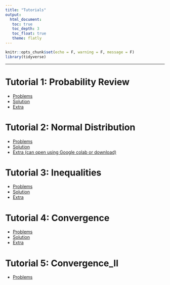 ```yaml
---
title: "Tutorials"
output: 
  html_document:
   toc: true
   toc_depth: 3
   toc_float: true
   theme: flatly
---
```


```r
knitr::opts_chunk$set(echo = F, warning = F, message = F)
library(tidyverse)
```

******

# Tutorial 1: Probability Review

* [Problems](https://drive.google.com/file/d/1YZPkFNnFJKssjYE0AUE3kxKRRbLzdyTz/view?usp=sharing)
* [Solution](https://drive.google.com/file/d/1kRQErAxbK__yyg3AZDXZtXK5G6LlgSbf/view?usp=sharing)
* [Extra](https://drive.google.com/file/d/1bdvHrT0-SZ_5sAAhnP66z6juPSlwlZMx/view?usp=sharing) 


# Tutorial 2: Normal Distribution

* [Problems](https://drive.google.com/file/d/113-KBs8AEoFSmmrhuqKPM5S4vDS-4z7r/view?usp=sharing)
* [Solution](https://drive.google.com/file/d/1QBKihanEV7wJsBzbCEYHcnKAYsIxp_HK/view?usp=sharing) 
* [Extra (can open using Google colab or download)](https://drive.google.com/file/d/1RjM8KyxbMqMw-2bOBHalJZHCuO4LSo9e/view?usp=sharing)


# Tutorial 3: Inequalities

* [Problems](https://drive.google.com/file/d/11rpSbwMyuqK_J0HfmC4g_3Un42prTBR7/view?usp=sharing)
* [Solution](https://drive.google.com/file/d/1JfWKVsLJ91oUcDUgewc9Js0OTZekuXGb/view?usp=sharing)
* [Extra](https://drive.google.com/file/d/1ElHwNfN7zmvsyNN74ctKNWsO7r1HPpAs/view?usp=sharing)

# Tutorial 4: Convergence
* [Problems](https://drive.google.com/file/d/1qTOmJ8FMfm3ihmtcmo0_rDYMjyOeTLK7/view?usp=sharing)
* [Solution](https://drive.google.com/file/d/1Y8AUr1yWkrzNw4BhxumRFxaKGmdfegWZ/view?usp=sharing)
* [Extra](https://drive.google.com/file/d/1LYAFroA4WRZ4wcVr36UtDcfjKwJJ7GRU/view?usp=sharing)

# Tutorial 5: Convergence_II
* [Problems](https://drive.google.com/file/d/1W1LMKBvKZuYs1Rkp2ecQd0uPXreTAu1m/view?usp=sharing)
